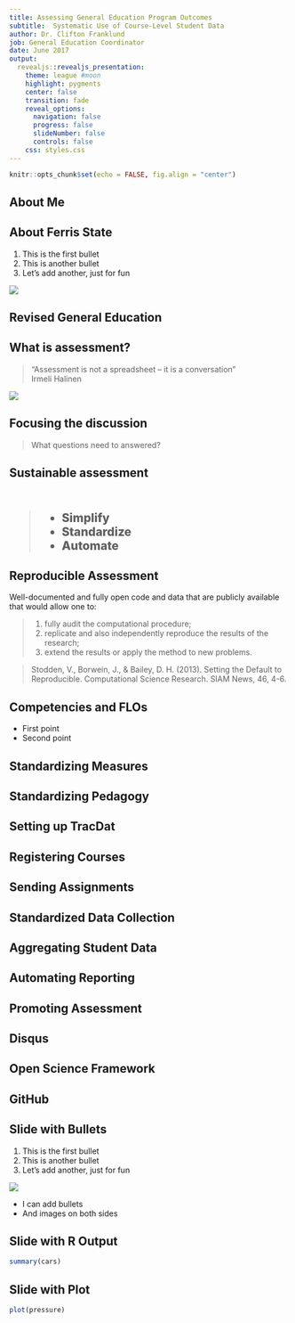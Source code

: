 ```yaml
---
title: Assessing General Education Program Outcomes
subtitle:  Systematic Use of Course-Level Student Data
author: Dr. Clifton Franklund
job: General Education Coordinator
date: June 2017
output:
  revealjs::revealjs_presentation:
    theme: league #moon
    highlight: pygments
    center: false
    transition: fade
    reveal_options:
      navigation: false
      progress: false
      slideNumber: false
      controls: false
    css: styles.css
---
```


```r
knitr::opts_chunk$set(echo = FALSE, fig.align = "center")
```
## About Me


## About Ferris State
<div id="left">
1. This is the first bullet
1. This is another bullet
1. Let's add another, just for fun
</div>
<div id="right">
<section class = "plain">
![](images/clockbelltower.jpg) 
</section>

## Revised General Education

## What is assessment?
<blockquote>"Assessment is not a spreadsheet -- it is a conversation"<br />Irmeli Halinen</blockquote>
<section class = "plain">
![](images/GREEK_KEY.png)
</section>

## Focusing the discussion
> What questions need to answered?

## Sustainable assessment
<br  /> 
<div style="font-size: 1.5em; font-weight: 800;">
>- Simplify  
>- Standardize  
>- Automate  

</div>

## Reproducible Assessment

Well-documented and fully open code and data that are publicly available that would allow one to: 

>1. fully audit the computational procedure;  
>2. replicate and also independently reproduce the results of the research;  
>3. extend the results or apply the method to new problems.

> Stodden, V., Borwein, J., & Bailey, D. H. (2013). Setting the Default to Reproducible. Computational Science Research. SIAM News, 46, 4-6.

## Competencies and FLOs  
* First point  
* Second point

## Standardizing Measures

## Standardizing Pedagogy

## Setting up TracDat

## Registering Courses

## Sending Assignments

## Standardized Data Collection

## Aggregating Student Data

## Automating Reporting

## Promoting Assessment

## Disqus

## Open Science Framework

## GitHub

## Slide with Bullets
<div id="left">
1. This is the first bullet
1. This is another bullet
1. Let's add another, just for fun
</div>
<div id="right">
![](images/logo.png)  

- I can add bullets  
- And images on both sides
</div>

## Slide with R Output

```r
summary(cars)
```

## Slide with Plot
<section class = "plain">
```r
plot(pressure)
```
</section>

